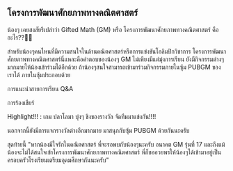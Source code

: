 
## โครงการพัฒนาศักยภาพทางคณิตศาสตร์

น้องๆ เคยสงสัยรึเปล่าว่า Gifted Math (GM) หรือ
โครงการพัฒนาศักยภาพทางคณิตศาสตร์ คืออะไร??🤔🤔

สำหรับน้องๆคนไหนที่มีความสนใจในด้านคณิตศาสตร์หรือการแข่งขันโอลิมปิกวิชาการ
โครงการพัฒนาศักยภาพทางคณิตศาสตร์นี่แหละคือคำตอบของน้องๆ GM
ไม่เพียงมีแต่มุ่งการเรียน
ยังมีกิจกรรมต่างๆมากมายให้น้องเข้าร่วมได้อีกด้วย
ถ้าน้องๆสนใจสามารถเข้ามาร่วมกิจกรรมภายในซุ้ม PUBGM ของเราได้
ภายในซุ้มประกอบด้วย

การแนะนำสายการเรียน Q&A

การร้องเชียร์

Highlight!!! : เกม ปลาโลมา บุ๋งๆ ชิงของรางวัล จัดทีมมาแข่งกัน!!!!

นอกจากนี้ยังมีการแจกรางวัลต่างอีกมากมาย มาสนุกกับซุ้ม PUBGM
ด้วยกันนะครับ

สุดท้ายนี้ "หากน้องมีใจรักในคณิตศาสตร์ พี่จะรอพบกับน้องๆนะครับ อนาคต GM
รุ่นที่ 17 และถึงแม้น้องจะไม่ได้สนใจเข้าโครงการพัฒนาศักยภาพทางคณิตศาสตร์
พี่ก็ขออวยพรให้น้องๆได้เข้ามาอยู่เป็นครอบครัวโรงเรียนเตรียมอุดมศึกษากันนะครับ"

